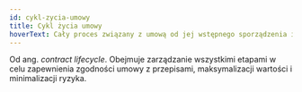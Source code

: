 ```yaml
---
id: cykl-zycia-umowy
title: Cykl życia umowy
hoverText: Cały proces związany z umową od jej wstępnego sporządzenia i negocjacji, poprzez jej wykonanie, aktywne funkcjonowanie, aż po ostateczne wygaśnięcie lub rozwiązanie.
---
```


Od ang. _contract lifecycle_. Obejmuje zarządzanie wszystkimi etapami w celu zapewnienia zgodności umowy z przepisami, maksymalizacji wartości i minimalizacji ryzyka.
